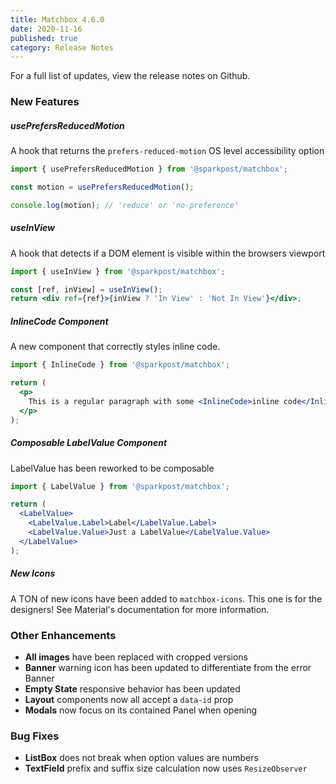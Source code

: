 ```yaml
---
title: Matchbox 4.6.0
date: 2020-11-16
published: true
category: Release Notes
---
```


For a full list of updates, <ExternalLink to="https://github.com/SparkPost/matchbox/releases/tag/v4.6.0">view the release notes on Github</ExternalLink>.

### New Features

##### usePrefersReducedMotion

A hook that returns the `prefers-reduced-motion` OS level accessibility option

```jsx
import { usePrefersReducedMotion } from '@sparkpost/matchbox';

const motion = usePrefersReducedMotion();

console.log(motion); // 'reduce' or 'no-preference'
```

##### useInView

A hook that detects if a DOM element is visible within the browsers viewport

```jsx
import { useInView } from '@sparkpost/matchbox';

const [ref, inView] = useInView();
return <div ref={ref}>{inView ? 'In View' : 'Not In View'}</div>;
```

##### InlineCode Component

A new component that correctly styles inline code.

```jsx
import { InlineCode } from '@sparkpost/matchbox';

return (
  <p>
    This is a regular paragraph with some <InlineCode>inline code</InlineCode>
  </p>
);
```

##### Composable LabelValue Component

LabelValue has been reworked to be composable

```jsx
import { LabelValue } from '@sparkpost/matchbox';

return (
  <LabelValue>
    <LabelValue.Label>Label</LabelValue.Label>
    <LabelValue.Value>Just a LabelValue</LabelValue.Value>
  </LabelValue>
);
```

##### New Icons

A TON of new icons have been added to `matchbox-icons`. This one is for the designers! See <ExternalLink to="https://material.io/resources/icons/">Material's documentation</ExternalLink> for more information.

### Other Enhancements

- **All images** have been replaced with cropped versions
- **Banner** warning icon has been updated to differentiate from the error Banner
- **Empty State** responsive behavior has been updated
- **Layout** components now all accept a `data-id` prop
- **Modals** now focus on its contained Panel when opening

### Bug Fixes

- **ListBox** does not break when option values are numbers
- **TextField** prefix and suffix size calculation now uses `ResizeObserver`
